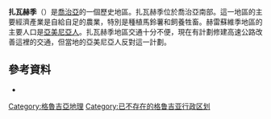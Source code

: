 {{expand|time=2015-12-31T05:39:09+00:00}}
{{noteTA
|1=zh-cn:格鲁吉亚;zh-hk:格魯吉亞;zh-tw:喬治亞;
}}
{{Infobox settlement
| name                    = Javakheti
| native_name             = ჯავახეთი
| other_name              = 
| settlement_type         = 歷史地區
| image_skyline           = ParavaniLake.jpg
| imagesize               = 
| image_alt               = 
| image_caption           = 
| image_map               = Javakhetihistorical.svg
| mapsize                 = 
| map_alt                 = 
| map_caption             = 
| image_map1              = 
| mapsize1                = 
| map_alt1                = 
| map_caption1            = 
| latd  =  |latm  =  |lats  =  |latNS  = 
| longd =  |longm =  |longs =  |longEW = 
| coordinates_type        = 
| coordinates_display     = title
| coordinates_footnotes   =
| subdivision_type        = [[國家|國家]]
| subdivision_name        = {{Flag|Georgia}}
| subdivision_type1       = [[Mkhare|Mkhare]]
| subdivision_name1       = [[Samtskhe-Javakheti|Samtskhe-Javakheti]]
| seat                    = [[Akhalkalaki|Akhalkalaki]]
| seat_type               = Capital
| leader_party            = 
| leader_title            = 
| leader_name             = 
| area_total_km2          = 
| population_total        = 
| population_as_of        =
| population_density_km2  = auto
| parts_type              = [[Districts|Districts]]
| parts_style             = para
| parts                   = 
| p1                      = 
| iso_code                =  
}}
'''扎瓦赫季'''（{{lang-ka|ჯავახეთი}}）是[[喬治亞|喬治亞]]的一個歷史地區。扎瓦赫季位於喬治亞南部。這一地區的主要經濟產業是自給自足的農業，特別是種植馬鈴薯和飼養牲畜。赫雷蘇維季地區的主要人口是[[亞美尼亞人|亞美尼亞人]]。扎瓦赫季地區交通十分不便，現在有計劃修建高速公路改善這裡的交通，但當地的亞美尼亞人反對這一計劃。
==參考資料==
*{{cite book
| author        = [[Yervand_Lalayan|Lalayan, Yervand]]
| script-title=hy:Ջաւախք
| trans_title   = Javakhk'
| url           = http://archive.org/details/Javakhk
| year          = 1895
| publisher     = Azgagrakan Handes [Ethnographic Review]
| language=hy
}}
{{commons category|Javakheti}}

[[Category:格魯吉亞地理|Category:格魯吉亞地理]]
[[Category:已不存在的格鲁吉亚行政区划|Category:已不存在的格鲁吉亚行政区划]]